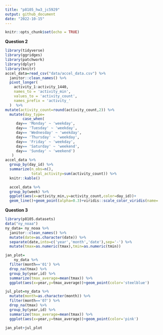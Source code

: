 ```yaml
---
title: "p8105_hw3_jc5929"
output: github_document
date: "2022-10-15"
---
```


```r
knitr::opts_chunk$set(echo = TRUE)
```

**Question 2**

```r
library(tidyverse) 
library(ggridges) 
library(patchwork) 
library(dplyr)
library(knitr)
accel_data=read_csv("data/accel_data.csv") %>%
  janitor::clean_names() %>%
  pivot_longer(
    activity_1:activity_1440,
    names_to = 'activity_min',
    values_to = 'activity_count',
    names_prefix = 'activity_'
  )  %>%
mutate(activity_count=round(activity_count,2)) %>%
  mutate(day_type=
        case_when(
     day== 'Monday' ~ 'weekday',
     day== 'Tuesday' ~ 'weekday',
     day== 'Wednesday' ~ 'weekday',
     day== 'Thursday' ~ 'weekday',
     day== 'Friday' ~ 'weekday',
     day== 'Saturday' ~ 'weekend',
     day== 'Sunday' ~ 'weekend')
   )
accel_data %>%
  group_by(day_id) %>%
  summarize(n_obs=n(),
            total_activity=sum(activity_count)) %>%
  knitr::kable()

  accel_data %>%
  group_by(week) %>%
  ggplot(aes(x=activity_min,y=activity_count,color=day_id))+
  geom_line()+geom_point(alpha=0.3)+viridis::scale_color_viridis(name='day_id')
```

**Question 3**
```r
library(p8105.datasets) 
data("ny_noaa")
ny_data= ny_noaa %>%
  janitor::clean_names() %>%
  mutate(date=as.character(date)) %>%
  separate(date,into=c('year','month','date'),sep='-') %>%
  mutate(tmax=as.numeric(tmax),tmin=as.numeric(tmin))

jan_plot= 
    ny_data %>%
  filter(month=='01') %>%
  drop_na(tmax) %>%
  group_by(year,id) %>%
  summarize(tmax_average=mean(tmax)) %>%
  ggplot(aes(x=year,y=tmax_average))+geom_point(color='steelblue')

jul_plot=ny_data %>%
  mutate(month=as.character(month)) %>%
  filter(month=='07') %>%
  drop_na(tmax) %>%
  group_by(year,id) %>%
  summarize(tmax_average=mean(tmax)) %>%
  ggplot(aes(x=year,y=tmax_average))+geom_point(color='pink')

jan_plot+jul_plot



```